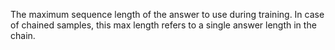 The maximum sequence length of the answer to use during training. In case of chained samples, this max length refers to a single answer length in the chain.